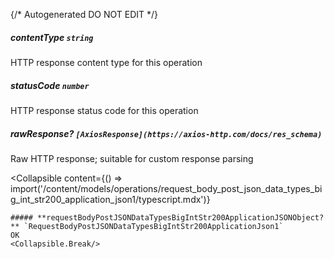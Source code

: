 {/* Autogenerated DO NOT EDIT  */}

##### **contentType** `string`
HTTP response content type for this operation

##### **statusCode** `number`
HTTP response status code for this operation

##### **rawResponse?** `[AxiosResponse](https://axios-http.com/docs/res_schema)`
Raw HTTP response; suitable for custom response parsing

<Collapsible
    content={() => import('/content/models/operations/request_body_post_json_data_types_big_int_str200_application_json1/typescript.mdx')}
>
    ##### **requestBodyPostJSONDataTypesBigIntStr200ApplicationJSONObject?** `RequestBodyPostJSONDataTypesBigIntStr200ApplicationJson1`
    OK
    <Collapsible.Break/>
</Collapsible>

